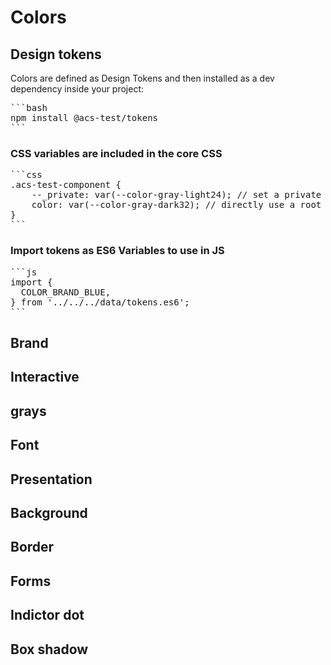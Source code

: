 
<Meta title="Design System/Colors" />
<Unstyled>

# Colors

## Design tokens

Colors are defined as Design Tokens and then installed as a dev dependency inside your project:

<pre>
```bash
npm install @acs-test/tokens
```
</pre>

### CSS variables are included in the core CSS

<pre>
```css
.acs-test-component {
    --_private: var(--color-gray-light24); // set a private variable
    color: var(--color-gray-dark32); // directly use a root variable
}
```
</pre>

### Import tokens as ES6 Variables to use in JS

<pre>
```js
import {
  COLOR_BRAND_BLUE,
} from '../../../data/tokens.es6';
```
</pre>

## Brand
<TokenExample type="brand" />

## Interactive
<TokenExample type="interactive" />

## grays
<TokenExample type="gray" />

## Font
<TokenExample type="font" />

## Presentation
<TokenExample type="presentation" />

## Background
<TokenExample type="background" />

## Border
<TokenExample type="border" />

## Forms
<TokenExample type="form" />

## Indictor dot
<TokenExample type="indicator" />

## Box shadow
<TokenExample type="shadow" />

</Unstyled>